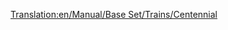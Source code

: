 [[Translation:en/Manual/Base Set/Trains/Centennial]]
{{fr/Train|Nom=Centennial
|Image=[[File:en/Centennial.png]]
|Coût=35 156£ (70 312$)
|Vitesse=112 km/h (70 mph)
|Poids=207 t
|Puissance=6600 cv (4924 kW)
|Entretien=2 361£ (4 722$)
|Conception=1972
|Vie=22
|Capacité=N/A
|Description=Aucune description n'a été encore écrite pour ce train. Si vous en savez quelque chose, éditez cette page et ajoutez-le!
|Réalité=La Centennial était une vraie locomotive, construite spécifiquement pour le chemin de fer Union Pacific. Leur nom vient de la célébration du centième anniversaire du [https://www.wikipedia.org/wiki/Golden Spike clou en or] (en anglais).

Les vraies Centennials furent conçues pour tirer des trains de fret sur la même ligne que la [https://www.wikipedia.org/wiki/fr:Big Boy (locomotive) Big Boy]. Depuis que l'Union Pacific a commencé à les acheter en 1969, elles ont pris le nom de Class 6900, avec leur nom de fabrication [https://www.wikipedia.org/wiki/EMD DDA40X DDA40X] (en anglais). Comme si la locomotive n'avait pas assez de noms, un de ses surnoms non-officiel est Big Boy 2 (à ne pas confondre avec la deuxième version des vraies Big Boy, qui furent aussi appelées Big Boy 2 à cause de changements de conception mineurs). Ces locomotives sont les plus grosses locomotives diésel jamais construites avec un poids de 270t (ce qui était trop pour que TTD puisse le gérer, ce qui fait qu'elles sont plus légères dans le jeu). Elles consistent en une unique armature (la plus longue armature unique de locomotive jamais construite?) et faisait une longueur étonnante de 30m entre les deux coupleurs. En interne, cet engin est en fait deux locomotives, chacune avec un moteur diésel V-16, alimentant un bogie. Ce n'était pas un schéma original, dans les années 1960 (ou avant, pour ce sujet), ce qui permettait de continuer avec un moteur même quand l'autre était en panne (une autre locomotive fameuse utilisant cette idée était la English Deltic). La locomotive a deux bogies, chacun avec 4 essieux supportés.

Bien que cette conception imposante ait fourni à la locomotive une grande puissance, cela avait un coût. Les bogies à quatre essieux pesait sur les voies, surtout dans les virages, où ils poussaient les rails sur le côté, réduisant de fait leur épaisseur (c'est un problème habituel avec les locomotives à vapeur). Comme le bogie de tête est toujours celui qui pèse le plus sur les voies (le suivant est tiré dans la direction de la voie par le premier), une autre locomotive plus petite était souvent utilisée devant les Centennials. Les deux moteurs diésel impliquaient aussi que si l'un d'eux avait un problème, toute la locomotive devait être envoyée en réparation (alors que deux locomotives avec un moteur chacune permettait d'en garder une en service quand l'autre était en panne).

Quand la technologie, autour des années 1980, a résolu certains des problèmes de contrôle des locomotives multiples pour un train, l'idée complète d'avoir deux moteurs dans une seule structure pour éviter l'utilisation de cela mourut, et les Centannials furent retirées. Aujourd'hui, seule une des 47 Centennials reste en service.

[http://www.steamlocomotive.com/centennials/ Centennials réelles] (en anglais)

}}